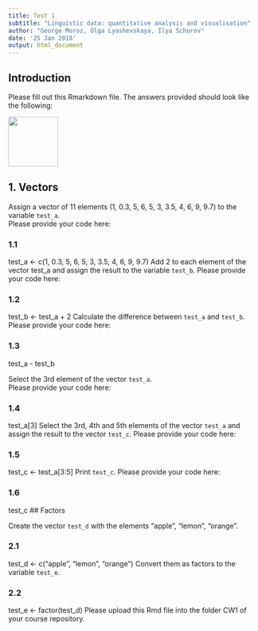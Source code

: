 ---
title: Test 1
subtitle: "Linguistic data: quantitative analysis and visualisation"
author: "George Moroz, Olga Lyashevskaya, Ilya Schurov"
date: '25 Jan 2018'
output: html_document
---

## Introduction
Please fill out this Rmarkdown file. The answers provided should look like the following:  

<img src="https://agricolamz.github.io/2018-MAG_R_course/img/Test1_example.png" width=100>

## 1. Vectors
Assign a vector of 11 elements (1, 0.3, 5, 6, 5, 3, 3.5, 4, 6, 9, 9.7) to the variable `test_a`.  
Please provide your code here:  

### 1.1  
test_a <- c(1, 0.3, 5, 6, 5, 3, 3.5, 4, 6, 9, 9.7)
Add 2 to each element of the vector test_a and assign the result to the variable `test_b`. Please provide your code here:  


### 1.2   
test_b <- test_a + 2
Calculate the difference between `test_a` and `test_b`. Please provide your code here:  

### 1.3  
test_a - test_b

Select the 3rd element of the vector `test_a`.  
Please provide your code here:  

### 1.4  
test_a[3]
Select the 3rd, 4th and 5th elements of the vector `test_a` and assign the result to the vector `test_c`.
Please provide your code here:  

### 1.5  
test_c <- test_a[3:5]
Print `test_c`.
Please provide your code here:  

### 1.6   
test_c
## Factors

Create the vector `test_d` with the elements "apple", "lemon", "orange".

### 2.1   
test_d <- c("apple", "lemon", "orange")
Convert them as factors to the variable `test_e`.  

### 2.2   
test_e <- factor(test_d)
Please upload this Rmd file into the folder CW1 of your course repository.
